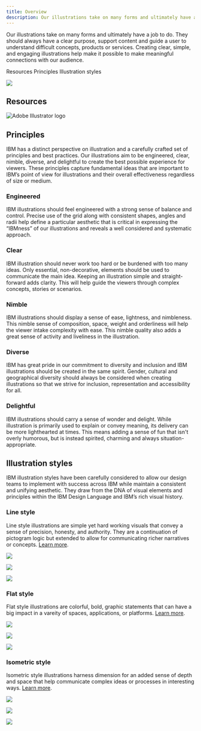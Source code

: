 ```yaml
---
title: Overview
description: Our illustrations take on many forms and ultimately have a job to do. They should always have a clear purpose, support content and guide a user to understand difficult concepts, products or services. Creating clear, simple, and engaging illustrations help make it possible to make meaningful connections with our audience.
---
```


<PageDescription>

Our illustrations take on many forms and ultimately have a job to do. They should always have a clear purpose, support content and guide a user to understand difficult concepts, products or services. Creating clear, simple, and engaging illustrations help make it possible to make meaningful connections with our audience.

</PageDescription>

<AnchorLinks>
  <AnchorLink>Resources</AnchorLink>
  <AnchorLink>Principles</AnchorLink>
  <AnchorLink>Illustration styles</AnchorLink>
</AnchorLinks>

![](./images/overview/hero.png)

## Resources

<Row className="resource-card-group">
<Column colMd={4} colLg={4} noGutterSm>
    <ResourceCard
      subTitle="IBM illustration starter kit"
      aspectRatio="2:1"
      href="https://github.com/carbon-design-system/carbon/raw/master/packages/pictograms/master/pictogram-master.ai"
      actionIcon="download"
      >

![Adobe Illustrator logo](../images/illustrator.png)

  </ResourceCard>
</Column>
</Row>

## Principles

IBM has a distinct perspective on illustration and a carefully crafted set of principles and best practices. Our illustrations aim to be engineered, clear, nimble, diverse, and delightful to create the best possible experience for viewers. These principles capture fundamental ideas that are important to IBM’s point of view for illustrations and their overall effectiveness regardless of size or medium.

<div class="narrativeTableWrapper">
<Row class="narrativeTable">
<Column colLg={4} noGutter>

### Engineered

</Column>
<Column colLg={8} noGutter>

IBM illustrations should feel engineered with a strong sense of balance and control. Precise use of the grid along with consistent shapes, angles and radii help define a particular aesthetic that is critical in expressing the “IBMness” of our illustrations and reveals a well considered and systematic approach.

</Column>
</Row>
<Row class="narrativeTable">
<Column colLg={4} noGutter>

### Clear

</Column>
<Column colLg={8} noGutter>

IBM illustration should never work too hard or be burdened with too many ideas. Only essential, non-decorative, elements should be used to communicate the main idea. Keeping an illustration simple and straight-forward adds clarity. This will help guide the viewers through complex concepts, stories or scenarios.

</Column>
</Row>
<Row class="narrativeTable">
<Column colLg={4} noGutter>

### Nimble

</Column>
<Column colLg={8} noGutter>

IBM illustrations should display a sense of ease, lightness, and nimbleness. This nimble sense of composition, space, weight and orderliness will help the viewer intake complexity with ease. This nimble quality also adds a great sense of activity and liveliness in the illustration.

</Column>
</Row>
<Row class="narrativeTable">
<Column colLg={4} noGutter>

### Diverse

</Column>
<Column colLg={8} noGutter>

IBM has great pride in our commitment to diversity and inclusion and IBM illustrations should be created in the same spirit. Gender, cultural and geographical diversity should always be considered when creating illustrations so that we strive for inclusion, representation and accessibility for all.

</Column>
</Row>
<Row class="narrativeTableLast">
<Column colLg={4} noGutter>

### Delightful

</Column>
<Column colLg={8} noGutter>

IBM illustrations should carry a sense of wonder and delight. While illustration is primarily used to explain or convey meaning, its delivery can be more lighthearted at times. This means adding a sense of fun that isn't overly humorous, but is instead spirited, charming and always situation-appropriate.

</Column>
</Row>
</div>

## Illustration styles

IBM illustration styles have been carefully considered to allow our design teams to implement with success across IBM while maintain a consistent and unifying aesthetic. They draw from the DNA of visual elements and principles within the IBM Design Language and IBM’s rich visual history.

### Line style

Line style illustrations are simple yet hard working visuals that convey a sense of precision, honesty, and authority. They are a continuation of pictogram logic but extended to allow for communicating richer narratives or concepts. [Learn more](https://link).

<Row className="gallery-row-padding">
<Column colMd={6} colLg={8}>

![](./images/overview/line-1.png)

</Column>
</Row>

<Row className="gallery-row-padding">
<Column colMd={3} colLg={4}>

![](./images/overview/line-2.png)

</Column>
<Column colMd={3} colLg={4}>

![](./images/overview/line-3.png)

</Column>
</Row>

### Flat style

Flat style illustrations are colorful, bold, graphic statements that can have a big impact in a vareity of spaces, applications, or platforms. [Learn more](https://link).

<Row className="gallery-row-padding">
<Column colMd={6} colLg={8}>

![](./images/overview/flat-1.png)

</Column>
</Row>

<Row className="gallery-row-padding">
<Column colMd={3} colLg={4}>

![](./images/overview/flat-2.png)

</Column>
<Column colMd={3} colLg={4}>

![](./images/overview/flat-3.png)

</Column>
</Row>

### Isometric style

Isometric style illustrations harness dimension for an added sense of depth and space that help communicate complex ideas or processes in interesting ways. [Learn more](https://link).

<Row className="gallery-row-padding">
<Column colMd={6} colLg={8}>

![](./images/overview/iso-1.png)

</Column>
</Row>

<Row className="gallery-row-padding">
<Column colMd={3} colLg={4}>

![](./images/overview/iso-2.png)

</Column>
<Column colMd={3} colLg={4}>

![](./images/overview/iso-3.png)

</Column>
</Row>